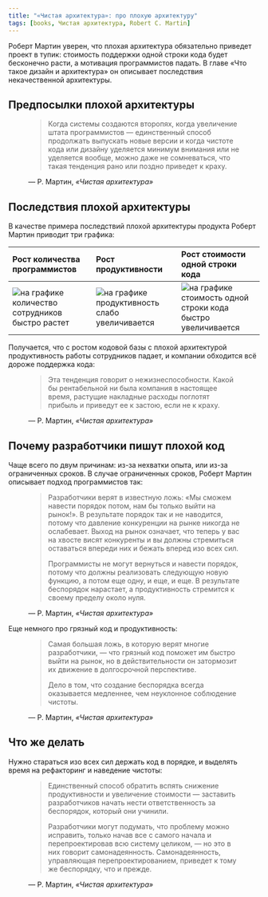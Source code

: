```yaml
---
title: "«Чистая архитектура»: про плохую архитектуру"
tags: [books, Чистая архитектура, Robert C. Martin]
---
```


Роберт Мартин уверен, что плохая архитектура обязательно приведет проект в тупик: стоимость поддержки одной строки кода будет бесконечно расти, а мотивация программистов падать. В главе «Что такое дизайн и архитектура» он описывает последствия некачественной архитектуры.

<!--truncate-->

## Предпосылки плохой архитектуры

<figure>
    <blockquote>
        <p>Когда системы создаются второпях, когда увеличение штата программистов — единственный способ продолжать выпускать новые версии и когда чистоте кода или дизайну уделяется минимум внимания или не уделяется вообще, можно даже не сомневаться, что такая тенденция рано или поздно приведет к краху.</p>
    </blockquote>
    <figcaption>— Р. Мартин, <cite>«Чистая архитектура»</cite></figcaption>
</figure>

## Последствия плохой архитектуры

В качестве примера последствий плохой архитектуры продукта Роберт Мартин приводит три графика:

| Рост количества программистов | Рост продуктивности | Рост стоимости одной строки кода |
|:------|:------|:------|
| ![на графике количество сотрудников быстро растет](1.jpg) | ![на графике продуктивность слабо увеличивается](2.jpg) | ![на графике стоимость одной строки кода быстро увеличивается](3.jpg) |

Получается, что с ростом кодовой базы с плохой архитектурой продуктивность работы сотрудников падает, и компании обходится всё дороже поддержка кода:

<figure>
    <blockquote>
        <p>Эта тенденция говорит о нежизнеспособности. Какой бы рентабельной ни была компания в настоящее время, растущие накладные расходы поглотят прибыль и приведут ее к застою, если не к краху.</p>
    </blockquote>
    <figcaption>— Р. Мартин, <cite>«Чистая архитектура»</cite></figcaption>
</figure>

## Почему разработчики пишут плохой код

Чаще всего по двум причинам: из-за нехватки опыта, или из-за ограниченных сроков. В случае ограниченных сроков, Роберт Мартин описывает подход программистов так:

<figure>
    <blockquote>
        <p>Разработчики верят в известную ложь: «Мы сможем навести порядок потом, нам бы только выйти на рынок!». В результате порядок так и не наводится, потому что давление конкуренции на рынке никогда не ослабевает. Выход на рынок означает, что теперь у вас на хвосте висят конкуренты и вы должны стремиться оставаться впереди них и бежать вперед изо всех сил.</p>
        <p>Программисты не могут вернуться и навести порядок, потому что должны реализовать следующую новую функцию, а потом еще одну, и еще, и еще. В результате беспорядок нарастает, а продуктивность стремится к своему пределу около нуля.</p>
    </blockquote>
    <figcaption>— Р. Мартин, <cite>«Чистая архитектура»</cite></figcaption>
</figure>

Еще немного про грязный код и продуктивность:

<figure>
    <blockquote>
        <p>Самая большая ложь, в которую верят многие разработчики, — что грязный код поможет им быстро выйти на рынок, но в действительности он затормозит их движение в долгосрочной перспективе.</p>
        <p>Дело в том, что создание беспорядка всегда оказывается медленнее, чем неуклонное соблюдение чистоты.</p>
    </blockquote>
    <figcaption>— Р. Мартин, <cite>«Чистая архитектура»</cite></figcaption>
</figure>

## Что же делать

Нужно стараться изо всех сил держать код в порядке, и выделять время на рефакторинг и наведение чистоты:

<figure>
    <blockquote>
        <p>Единственный способ обратить вспять снижение продуктивности и увеличение стоимости — заставить разработчиков начать нести ответственность за беспорядок, который они учинили.</p>
        <p>Разработчики могут подумать, что проблему можно исправить, только начав все с самого начала и перепроектировав всю систему целиком, — но это в них говорит самонадеянность. Самонадеянность, управляющая перепроектированием, приведет к тому же беспорядку, что и прежде.</p>
    </blockquote>
    <figcaption>— Р. Мартин, <cite>«Чистая архитектура»</cite></figcaption>
</figure>
